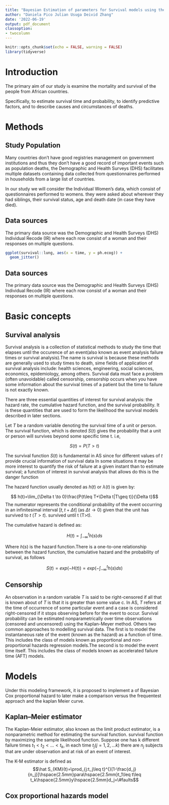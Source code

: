 ```yaml
---
title: "Bayesian Estimation of parameters for Survival models using the Cox Proportional model"
author: "Daniela Pico Julian Usuga Deivid Zhang"
date: '2022-06-19'
output: pdf_document
classoption:
- twocolumn
---
```


```r
knitr::opts_chunk$set(echo = FALSE, warning = FALSE)
library(tidyverse)
```

 

# Introduction
The primary aim of our study is examine the mortality and survival of the people from African countries.

Specifically, to estimate survival time
and probability, to identify predictive factors, and to describe causes and circumstances of deaths. 

# Methods
## Study Population
Many countries don't have good registries management on government institutions and thus they don't have a good record of important events such as population deaths, the Demographic and Health Surveys (DHS) facilitates multiple datasets containing data collected from questionnaires performed in households from a large list of countries.

In our study we will consider the Individual Women's data, which consist of questionnaires performed to womens. they were asked about wherever they had siblings, their survival status, age and death date (in case they have died).

## Data sources

The primary data source was the Demographic and Health Surveys (DHS) Individual Recode (IR) where each row consist of a woman and their responses on multiple questions.

```r
ggplot(survival::lung, aes(x = time, y = ph.ecog)) +
  geom_jitter()
```

## Data sources

The primary data source was the Demographic and Health Surveys (DHS) Individual Recode (IR) where each row consist of a woman and their responses on multiple questions.

# Basic concepts
## Survival analysis 

Survival analysis is a collection of statistical methods to study the time that elapses until the occurence of an event(also known as event analysis failure times or survival analysis).The name is survival is because
these methods are generally used to study times to death, sime fields of application of survival analysis include: health sciences, engineering, social sciences, economics, epidemiology, among others. Survival data must face a problem
(often unavoidable) called censorship, censorship occurs when you have some information about the survival times of a patient but the time to failure is not exactly known.

There are three essential quantities of interest for survival analysis: the hazard rate, the cumulative hazard function, and the survival probability. It is these quantities that are used to form the likelihood  the survival models described in later sections.

Let $T$ be a random variable denoting the survival time of a unit or person.
 The survival function, which is denoted $S(t)$ gives the probability that a unit or person will survives beyond some specific time t. i.e,

$$S(t)= P(T>t)$$

The survival function $S(t)$ is fundamental in AS since for
different values of $t$ provide crucial information
of survival data In some situations it may be more interest to quantify
the risk of failure at a given instant than to estimate survival; a function of interest in survival analysis that allows do this is the danger function

The hazard function usually denoted as $h(t)$ or $\lambda(t)$ is given by: 

$$ h(t)=\lim_{\Delta t \to 0}\frac{P(t\leq T+\Delta t|T\geq t)}{\Delta t}$$
The numerator represents the conditional probability of the event occurring in an infinitesimal interval $[t,t+\Delta t]$ (as $\Delta t\to 0$) given that the unit has survived to $t$ $(T>t)$. survived until t (T>t).

The cumulative hazard is defined as:

$$H(t)=\int_{-\infty}^{t}h(s)ds$$

Where $h(s)$ is the hazard function.There is a one-to-one relationship between the hazard function, the cumulative hazard and the probability of survival, as follows

$$S(t)=exp(-H(t))=exp(-\int_{-\infty}^{t}h(s)ds)$$

## Censorship

An observation in a random variable $T$ is said to be right-censored if all that is known about of $T$ is that it is greater than some value c. In AS, $T$ refers
at the time of occurrence of some particular event and a case is
considered right-censored if it stops observing before for the event to occur.
Survival probability can be estimated nonparametrically over time observations (censored and uncensored) using the Kaplan-Meyer method. Others two common approaches to modelling survival data. The first is to model the instantaneous
rate of the event (known as the hazard) as a function of time. This includes the class of models known as proportional and non-proportional hazards regression models.The second is to model the event time itself. This includes the class of models known as accelerated failure time (AFT) models.

# Models

Under this modeling framework, it is proposed to implement a
of Bayesian Cox proportional hazard to later make a comparison
versus the frequentest approach and the kaplan Meier curve.

## Kaplan–Meier estimator

The Kaplan-Meier estimator, also known as the limit product estimator, is a nonparametric method for estimating the survival function.
survival function by maximizing the sample likelihood function. Suppose one has k different failure times $t_1<t_2<...<t_k$, in each time $t_j(j=1,2,...k)$
there are $n_j$ subjects that are under observation and at risk of an event of
interest.



The K-M estimator is defined as
$$\hat S_{KM}(t)=\prod_{j:t_j\leq t}^{}[1-\frac{d_j}{n_j}]\hspace{2.5mm}para\hspace{2.5mm}t_1\leq t\leq t_k\hspace{2.5mm}y\hspace{2.5mm}d_j=\#faults$$

## Cox proportional hazards model